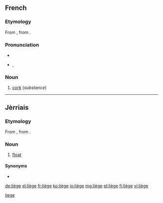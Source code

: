 {{also|Liège|liege}}
==French==

===Etymology===
From {{etyl|VL.|fr}} {{recons|levius|lang=VL.|sc=Latn}}, from {{etyl|la|fr}} {{term|levis||light, unimportant|lang=la}}.

===Pronunciation===
* {{audio|Fr-liège.ogg|audio}}
* {{IPA|/ljɛʒ/|lang=fr}}, {{X-SAMPA|/ljEZ/}}

===Noun===
{{fr-noun|m|sort=liege}}

# [[cork]] (''substance'')

----

==Jèrriais==

===Etymology===
From {{etyl|VL.|roa-jer|sort=liege}} {{recons|levius|lang=VL.|sc=Latn}}, from {{etyl|la|roa-jer|sort=liege}} {{term|levis||light, unimportant|lang=la}}.

===Noun===
{{roa-jer-noun|m|sort=liege}}

# {{qualifier|fishing}} [[float]]

====Synonyms====
* {{l|roa-jer|fliotte}}

[[Category:roa-jer:Fishing|liege]]

[[de:liège]]
[[el:liège]]
[[fr:liège]]
[[ko:liège]]
[[io:liège]]
[[mg:liège]]
[[pl:liège]]
[[fi:liège]]
[[vi:liège]]